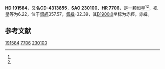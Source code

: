 {{Starbox begin
| name = HD 191584
}}
{{Starbox observe
| epoch = [[J2000.0|J2000.0]]
| constell = {{星座名待查}}<ref name=SIMBAD>{{cite web
 | url=http://simbad.u-strasbg.fr/simbad/sim-id?Ident=HR+7706
 | title=Pulsating variable Star
 | publisher=Centre de Données astronomiques de Strasbourg
 | work=SIMBAD
 | accessdate=2012-07-13
 | archive-date=2016-03-16
 | archive-url=https://web.archive.org/web/20160316122958/http://simbad.u-strasbg.fr/simbad/sim-id?Ident=HR+7706
 | dead-url=no
 }}</ref><ref name=DATA>{{cite web
 | url=http://vizier.u-strasbg.fr/viz-bin/VizieR-5?-out.add=.&-source=5050&-corr=PK=HR&-out.max=9999&HR=7706
 | title=VizieR Detailed Page
 | accessdate=2012-07-13
 | archive-date=2016-03-05
 | archive-url=https://web.archive.org/web/20160305004230/http://vizier.u-strasbg.fr/viz-bin/VizieR-5?-out.add=.&-source=5050&-corr=PK=HR&-out.max=9999&HR=7706
 | dead-url=no
 }}</ref>
| 星官 = 
| ra = {{RA|20|12|23.9}}<ref name=SIMBAD /><ref name=DATA />
| dec = {{DEC|-42|46|50}}<ref name=SIMBAD /><ref name=DATA />
| appmag_v = 6.22<ref name=SIMBAD /><ref name=DATA />
}}
{{Starbox character
| class = K1III<ref name=SIMBAD /><ref name=DATA />
| b-v = 1.23<ref name=SIMBAD /><ref name=DATA />
| u-b = <ref name=SIMBAD /><ref name=DATA />
| r-i = <ref name=SIMBAD /><ref name=DATA />
| variable = 
}}
{{Starbox astrometry
| radial_v = 
| prop_mo_ra = -1
| parallax = 
| p_error = 
}}
{{Starbox catalog
| names =CD-4313855，[[SAO星表|SAO]] 230100，[[HD星表|HD]] 191584，[[HR星表|HR]] 7706}}
{{Starbox reference |Simbad=HR+7706}}
{{Starbox end}}

'''HD 191584'''，又名'''CD-4313855'''，'''SAO 230100'''、'''HR 7706'''，是一颗恒星<ref name=SIMBAD /><ref name=DATA />，视星等为6.22，位于[[銀道座標系|銀經]]357.57，[[銀道座標系|銀緯]]-32.39，其[[B1900.0|B1900.0]]坐标为赤經{{RA|20|5|31.5}}，赤緯{{DEC|-43|-32.39|28}}。

== 参考文献 ==
{{reflist}}

{{star-stub}}

[[Category:HD和HDE天體|191584]]
[[Category:HR天體|7706]]
[[Category:SAO天體|230100]]
